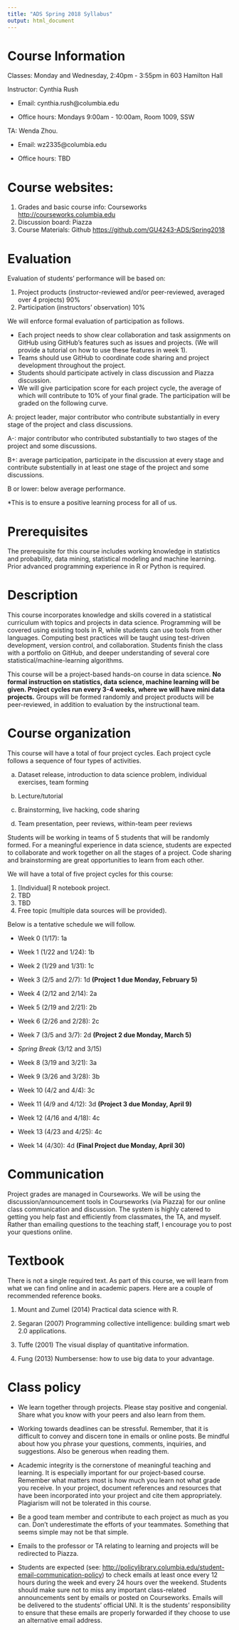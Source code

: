```yaml
---
title: "ADS Spring 2018 Syllabus"
output: html_document
---
```


# Course Information

Classes: Monday and Wednesday, 2:40pm - 3:55pm in 603 Hamilton Hall

Instructor: Cynthia Rush

* Email: cynthia.rush@columbia.edu

* Office hours: Mondays 9:00am - 10:00am, Room 1009, SSW

TA: Wenda Zhou.

* Email: wz2335@columbia.edu

* Office hours: TBD

# Course websites:
1. Grades and basic course info: Courseworks <http://courseworks.columbia.edu>
2. Discussion board: Piazza 
3. Course Materials: Github <https://github.com/GU4243-ADS/Spring2018>

# Evaluation 

Evaluation of students' performance will be based on:

1. Project products (instructor-reviewed and/or peer-reviewed, averaged over 4 projects) 90%
2. Participation (instructors' observation) 10%

We will enforce formal evaluation of participation as follows.

* Each project needs to show clear collaboration and task assignments on GitHub using GitHub's features such as issues and projects. (We will provide a tutorial on how to use these features in week 1).
* Teams should use GitHub to coordinate code sharing and project development throughout the project.
* Students should participate actively in class discussion and Piazza discussion.
* We will give participation score for each project cycle, the average of which will contribute to 10% of your final grade. The participation will be graded on the following curve.

A: project leader, major contributor who contribute substantially in every stage of the project and class discussions.

A-: major contributor who contributed substantially to two stages of the project and some discussions.

B+: average participation, participate in the discussion at every stage and contribute substentially in at least one stage of the project and some discussions.

B or lower: below average performance.

*This is to ensure a positive learning process for all of us.

# Prerequisites

The prerequisite for this course includes working knowledge in statistics and probability, data mining, statistical modeling and machine learning. Prior advanced programming experience in R or Python is required.

# Description

This course incorporates knowledge and skills covered in a statistical curriculum with topics and projects in data science. Programming will be covered using existing tools in R, while students can use tools from other languages. Computing best practices will be taught using test-driven development, version control, and collaboration. Students finish the class with a portfolio on GitHub, and deeper understanding of several core statistical/machine-learning algorithms.

This course will be a project-based hands-on course in data science. **No formal instruction on statistics, data science, machine learning will be given. Project cycles run every 3-4 weeks, where we will have mini data projects.** Groups will be formed randomly and project products will be peer-reviewed, in addition to evaluation by the instructional team.

# Course organization

This course will have a total of four project cycles. Each project cycle follows a sequence of four types of activities.

a. Dataset release, introduction to data science problem, individual exercises, team forming

b. Lecture/tutorial

c. Brainstorming, live hacking, code sharing

d. Team presentation, peer reviews, within-team peer reviews

Students will be working in teams of 5 students that will be randomly formed. For a meaningful experience in data science, students are expected to collaborate and work together on all the stages of a project. Code sharing and brainstorming are great opportunities to learn from each other.

We will have a total of five project cycles for this course:

1. [Individual] R notebook project.
2. TBD
3. TBD
4. Free topic (multiple data sources will be provided).

Below is a tentative schedule we will follow.

* Week 0 (1/17): 1a

* Week 1 (1/22 and 1/24): 1b

* Week 2 (1/29 and 1/31): 1c

* Week 3 (2/5 and 2/7): 1d **(Project 1 due Monday, February 5)**

* Week 4 (2/12 and 2/14): 2a

* Week 5 (2/19 and 2/21): 2b

* Week 6 (2/26 and 2/28): 2c

* Week 7 (3/5 and 3/7): 2d **(Project 2 due Monday, March 5)**

* *Spring Break* (3/12 and 3/15)

* Week 8 (3/19 and 3/21): 3a

* Week 9 (3/26 and 3/28): 3b

* Week 10 (4/2 and 4/4): 3c

* Week 11 (4/9 and 4/12): 3d **(Project 3 due Monday, April 9)**

* Week 12 (4/16 and 4/18): 4c

* Week 13 (4/23 and 4/25): 4c

* Week 14 (4/30): 4d **(Final Project due Monday, April 30)**

# Communication

Project grades are managed in Courseworks. We will be using the discussion/announcement tools in Courseworks (via Piazza) for our online class communication and discussion. The system is highly catered to getting you help fast and efficiently from classmates, the TA, and myself. Rather than emailing questions to the teaching staff, I encourage you to post your questions online.

# Textbook

There is not a single required text. As part of this course, we will learn from what we can find online and in academic papers. Here are a couple of recommended reference books.

1. Mount and Zumel (2014) Practical data science with R.

2. Segaran (2007) Programming collective intelligence: building smart web 2.0 applications.

3. Tuffe (2001) The visual display of quantitative information.

4. Fung (2013) Numbersense: how to use big data to your advantage.

# Class policy

* We learn together through projects. Please stay positive and congenial. Share what you know with your peers and also learn from them.

* Working towards deadlines can be stressful. Remember, that it is difficult to convey and discern tone in emails or online posts. Be mindful about how you phrase your questions, comments, inquiries, and suggestions. Also be generous when reading them.

* Academic integrity is the cornerstone of meaningful teaching and learning. It is especially important for our project-based course. Remember what matters most is how much you learn not what grade you receive. In your project, document references and resources that have been incorporated into your project and cite them appropriately. Plagiarism will not be tolerated in this course.

* Be a good team member and contribute to each project as much as you can. Don't underestimate the efforts of your teammates. Something that seems simple may not be that simple.

* Emails to the professor or TA relating to learning and projects will be redirected to Piazza.

* Students are expected (see: <http://policylibrary.columbia.edu/student-email-communication-policy>) to check emails at least once every 12 hours during the week and every 24 hours over the weekend. Students should make sure not to miss any important class-related announcements sent by emails or posted on Courseworks. Emails will be delivered to the students' official UNI. It is the students' responsibility to ensure that these emails are properly forwarded if they choose to use an alternative email address.